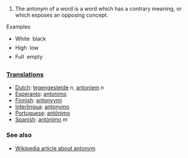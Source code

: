 #The antonym of a word is a word which has a contrary meaning, or which exposes an opposing concept. 

Examples

* White &#151; black
* High  &#151; low
* Full  &#151; empty

===[[Translation]]s===

*[[Dutch]]: [[tegengestelde]] ''n'', [[antoniem]] ''n''
*[[Esperanto]]: [[antonimo]]
*[[Finnish]]: [[antonyymi]]
*[[Interlingua]]: [[antonymo]]
*[[Portuguese]]: [[antônimo]]
*[[Spanish]]: [[antónimo]] ''m''

=== See also ===

*[[w:antonym|Wikipedia article about antonym]]